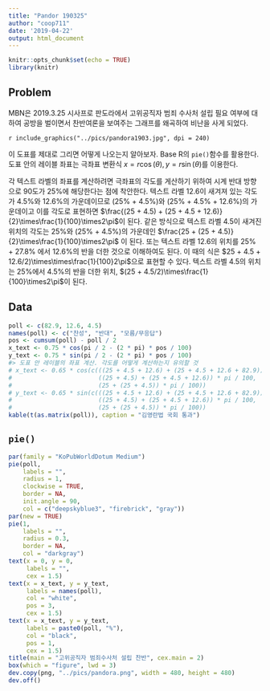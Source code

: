 ```yaml
---
title: "Pandor 190325"
author: "coop711"
date: '2019-04-22'
output: html_document
---
```


```r
knitr::opts_chunk$set(echo = TRUE)
library(knitr)
```

## Problem

MBN은 2019.3.25 시사프로 판도라에서 고위공직자 범죄 수사처 설립 필요 여부에 대하여 공방을 벌이면서 찬반여론을 보여주는 그래프를 왜곡하여 비난을 사게 되었다.

`r include_graphics("../pics/pandora1903.jpg", dpi = 240)`

이 도표를 제대로 그리면 어떻게 나오는지 알아보자. Base R의 `pie()`함수를 활용한다. 
도표 안의 레이블 좌표는 극좌표 변환식 $x = r \cos(\theta), y = r \sin(\theta)$를 이용한다.

각 텍스트 라벨의 좌표를 계산하려면 극좌표의 각도를 게산하기 위하여 시계 반대 방향으로 90도가 25%에 해당한다는 점에 착안한다. 텍스트 라벨 12.6이 새겨져 있는 각도가 4.5%와 12.6%의 가운데이므로 (25% + 4.5%)와 (25% + 4.5% + 12.6%)의 가운데이고 이를 각도로 표현하면 $\frac{(25 + 4.5) + (25 + 4.5 + 12.6)}{2}\times\frac{1}{100}\times2\pi$이 된다. 같은 방식으로 텍스트 라벨 4.5이 새겨진 위치의 각도는 25%와 (25% + 4.5%)의 가운데인 $\frac{25 + (25 + 4.5)}{2}\times\frac{1}{100}\times2\pi$
이 된다. 또는 텍스트 라벨 12.6의 위치를 25% + 27.8% 에서 12.6%의 반을 더한 것으로 이해하여도 된다. 이 때의 식은 $25 + 4.5 + 12.6/2)\times\times\frac{1}{100}2\pi$으로 표현할 수 있다. 텍스트 라벨 4.5의 위치는 25%에서 4.5%의 반을 더한 위치, $(25 + 4.5/2)\times\frac{1}{100}\times2\pi$이 된다.

## Data

```r
poll <- c(82.9, 12.6, 4.5)
names(poll) <- c("찬성", "반대", "모름/무응답")
pos <- cumsum(poll) - poll / 2
x_text <- 0.75 * cos(pi / 2 - (2 * pi) * pos / 100)
y_text <- 0.75 * sin(pi / 2 - (2 * pi) * pos / 100)
#> 도표 안 레이블의 좌표 계산. 각도를 어떻게 계산하는지 유의할 것
# x_text <- 0.65 * cos(c(((25 + 4.5 + 12.6) + (25 + 4.5 + 12.6 + 82.9)) * pi / 100, 
#                        ((25 + 4.5) + (25 + 4.5 + 12.6)) * pi / 100, 
#                        (25 + (25 + 4.5)) * pi / 100))
# y_text <- 0.65 * sin(c(((25 + 4.5 + 12.6) + (25 + 4.5 + 12.6 + 82.9)) * pi / 100, 
#                        ((25 + 4.5) + (25 + 4.5 + 12.6)) * pi / 100, 
#                        (25 + (25 + 4.5)) * pi / 100))
kable(t(as.matrix(poll)), caption = "김영란법 국회 통과")
```

<P style ="page-break-before: always">

## `pie()`

```r
par(family = "KoPubWorldDotum Medium")
pie(poll, 
    labels = "", 
    radius = 1,
    clockwise = TRUE, 
    border = NA,
    init.angle = 90,
    col = c("deepskyblue3", "firebrick", "gray"))
par(new = TRUE)
pie(1,
    labels = "",
    radius = 0.3,
    border = NA,
    col = "darkgray")
text(x = 0, y = 0, 
     labels = "", 
     cex = 1.5)
text(x = x_text, y = y_text, 
     labels = names(poll), 
     col = "white", 
     pos = 3,
     cex = 1.5)
text(x = x_text, y = y_text, 
     labels = paste0(poll, "%"), 
     col = "black", 
     pos = 1,
     cex = 1.5)
title(main = "고위공직자 범죄수사처 설립 찬반", cex.main = 2)
box(which = "figure", lwd = 3)
dev.copy(png, "../pics/pandora.png", width = 480, height = 480)
dev.off()
```